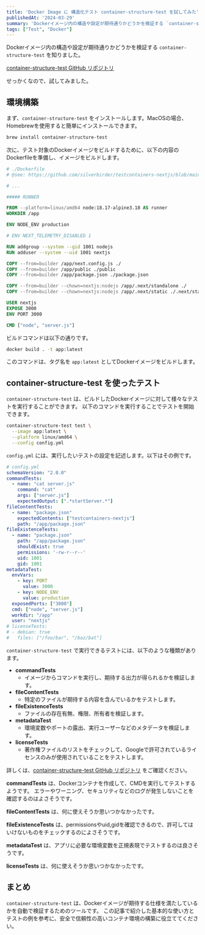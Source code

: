 ```yaml
---
title: 'Docker Image に 構造化テスト container-structure-test を試してみた'
publishedAt: '2024-03-29'
summary: 'Dockerイメージ内の構造や設定が期待通りかどうかを検証する `container-structure-test` を知りました。container-structure-test GitHub リポジトリ。せっかくなので、試してみました。'
tags: ["Test", "Docker"]
---
```


Dockerイメージ内の構造や設定が期待通りかどうかを検証する `container-structure-test` を知りました。

[container-structure-test GitHub リポジトリ](https://github.com/GoogleContainerTools/container-structure-test)

せっかくなので、試してみました。

## 環境構築

まず、`container-structure-test` をインストールします。MacOSの場合、Homebrewを使用すると簡単にインストールできます。

```sh
brew install container-structure-test
```

次に、テスト対象のDockerイメージをビルドするために、以下の内容のDockerfileを準備し、イメージをビルドします。

```Dockerfile
# ./Dockerfile
# @see: https://github.com/silverbirder/testcontainers-nextjs/blob/main/Dockerfile

# ...

##### RUNNER

FROM --platform=linux/amd64 node:18.17-alpine3.18 AS runner
WORKDIR /app

ENV NODE_ENV production

# ENV NEXT_TELEMETRY_DISABLED 1

RUN addgroup --system --gid 1001 nodejs
RUN adduser --system --uid 1001 nextjs

COPY --from=builder /app/next.config.js ./
COPY --from=builder /app/public ./public
COPY --from=builder /app/package.json ./package.json

COPY --from=builder --chown=nextjs:nodejs /app/.next/standalone ./
COPY --from=builder --chown=nextjs:nodejs /app/.next/static ./.next/static

USER nextjs
EXPOSE 3000
ENV PORT 3000

CMD ["node", "server.js"]
```

ビルドコマンドは以下の通りです。

```sh
docker build . -t app:latest 
```

このコマンドは、タグ名を `app:latest` としてDockerイメージをビルドします。

## container-structure-test を使ったテスト

`container-structure-test` は、ビルドしたDockerイメージに対して様々なテストを実行することができます。
以下のコマンドを実行することでテストを開始できます。

```sh
container-structure-test test \
  --image app:latest \
  --platform linux/amd64 \
  --config config.yml
```

`config.yml` には、実行したいテストの設定を記述します。以下はその例です。

```yml
# config.yml
schemaVersion: "2.0.0"
commandTests:
  - name: "cat server.js"
    command: "cat"
    args: ["server.js"]
    expectedOutput: [".*startServer.*"]
fileContentTests:
  - name: "package.json"
    expectedContents: ["testcontainers-nextjs"]
    path: "/app/package.json"
fileExistenceTests:
  - name: "package.json"
    path: "/app/package.json"
    shouldExist: true
    permissions: '-rw-r--r--'
    uid: 1001
    gid: 1001
metadataTest:
  envVars:
    - key: PORT
      value: 3000
    - key: NODE_ENV
      value: production
  exposedPorts: ["3000"]
  cmd: ["node", "server.js"]
  workdir: "/app"
  user: "nextjs"
# licenseTests:
# - debian: true
#   files: ["/foo/bar", "/baz/bat"]
```  

`container-structure-test` で実行できるテストには、以下のような種類があります。

- **commandTests**
  - イメージからコマンドを実行し、期待する出力が得られるかを検証します。
- **fileContentTests**
  - 特定のファイルが期待する内容を含んでいるかをテストします。
- **fileExistenceTests**
  - ファイルの存在有無、権限、所有者を検証します。
- **metadataTest**
  - 環境変数やポートの露出、実行ユーザーなどのメタデータを検証します。
- **licenseTests**
  - 著作権ファイルのリストをチェックして、Googleで許可されているライセンスのみが使用されていることをテストします。

詳しくは、[container-structure-test GitHub リポジトリ](https://github.com/GoogleContainerTools/container-structure-test) をご確認ください。

**commandTests** は、Dockerコンテナを作成して、CMDを実行してテストするようです。
エラーやワーニング、セキュリティなどのログが発生しないことを確認するのはよさそうです。

**fileContentTests** は、何に使えそうか思いつかなかったです。

**fileExistenceTests** は、permissionsやuid,gidを確認できるので、許可してはいけないものをチェックするのによさそうです。

**metadataTest** は、アプリに必要な環境変数を正規表現でテストするのは良さそうです。

**licenseTests** は、何に使えそうか思いつかなかったです。

## まとめ
`container-structure-test`  は、Dockerイメージが期待する仕様を満たしているかを自動で検証するためのツールです。
この記事で紹介した基本的な使い方とテストの例を参考に、安全で信頼性の高いコンテナ環境の構築に役立ててください。
